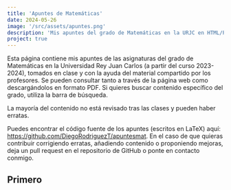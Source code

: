 ```yaml
---
title: 'Apuntes de Matemáticas'
date: 2024-05-26
image: '/src/assets/apuntes.png'
description: 'Mis apuntes del grado de Matemáticas en la URJC en HTML/PDF'
project: true
---
```



Esta página contiene mis apuntes de las asignaturas del grado de Matemáticas en la Universidad Rey Juan Carlos (a partir del curso 2023-2024), tomados en clase y con la ayuda del material compartido por los profesores. Se pueden consultar tanto a través de la página web como descargándolos en formato PDF. Si quieres buscar contenido específico del grado, utiliza la barra de búsqueda.

La mayoría del contenido no está revisado tras las clases y pueden haber erratas.

Puedes encontrar el código fuente de los apuntes (escritos en LaTeX) aquí: https://github.com/DiegoRodriguezT/apuntesmat. En el caso de que quieras contribuir corrigiendo erratas, añadiendo contenido o proponiendo mejoras, deja un pull request en el repositorio de GitHub o ponte en contacto conmigo. 
 

## Primero
<div class="flex flex-wrap gap-2 justify-center">
<Card title="Matemática Discreta" href="/apuntes/md-2324"><DiscretaIcon/></Card>
<Card title="Álgebra Lineal" href="/apuntes/al-2324"><AlgebraIcon/></Card>
<Card title="Lógica" href="/apuntes/lg-2324"><LogicaIcon slot="left"/></Card>
<Card title="Cálculo" href="/apuntes/cal-2324"><CalculoIcon slot="big"/></Card>
<Card title="Estructuras Algebraicas" href="/apuntes/ea-2324"></Card>
<Card title="Probabilidad" subtitle="(no disponible)" href="#primero"><ProbabilidadIcon/></Card>
</div>

